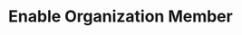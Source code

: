 ---
openapi: firework-v2-openapi post /firework/v2/organizations/{organization_id}/members/{user_id}/enable
title: Enable Organization Member
---